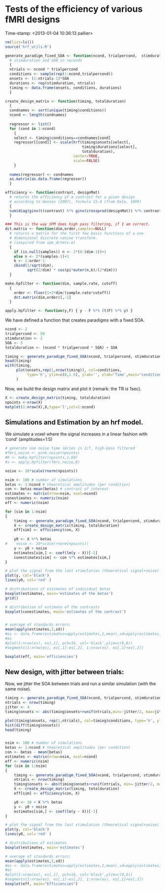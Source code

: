 Tests of the efficiency of various fMRI designs
===============================================

Time-stamp: <2013-01-04 10:36:13 pallier>

```r
rm(list=ls())
source('hrf_utils.R')

generate_paradigm_fixed_SOA <- function(ncond, trialpercond,  stimduration, SOA, totalduration)
  # stimduration and SOA in seconds
  {
  ntrials <- ncond * trialpercond
  conditions <- sample(rep(1:ncond,trialpercond))
  onsets <- (1:ntrials-1)*SOA
  durations <- rep(stimduration, ntrials)
  timing <- data.frame(onsets, conditions, durations)
  }

create_design_matrix <- function(timing, totalduration)
  {
  condnames <- sort(unique(timing$conditions))
  ncond <- length(condnames)
  
  regressor <- list()
  for (cond in 1:ncond)
    {
    select <- timing$conditions==condnames[cond]
    regressor[[cond]] <- scale(hrf(timing$onsets[select],
                                   timing$durations[select],
                                   totalduration), 
                               center=TRUE,
                               scale=FALSE)
    }
  
  names(regressor) <- condnames
  as.matrix(as.data.frame(regressor))
  }

efficiency <- function(contrast, designMat)
  # returns the efficiency of a contrast for a given design 
  # according to Henson (2007), formula 15.4 (from Dale, 1999)
  {
  sum(diag(ginv(t(contrast) %*% ginv(crossprod(designMat)) %*% contrast)))
  }

### This is the way SPM does high pass filtering, if I am correct.
dct.matrix <- function(dim,order,samples=NULL)
  # returns a matrix for the first few basis functions of a one
  # dimensional discrete cosine transform.
  # (inspired from spm_dctmtx.m)
  {
    if (is.null(samples)) n <- 2*(0:(dim-1))+1
    else n <- 2*(samples-1)+1
    k <- 2:order-1
    cbind(1/sqrt(dim),
          sqrt(2/dim) * cos(pi*outer(n,k)/(2*dim)))
  }

make.hpfilter <- function(dim, sample.rate, cutoff)
  {
    order <- floor(1+2*dim/(sample.rate*cutoff))
    dct.matrix(dim,order)[,-1]
  }

apply.hpfilter <- function(y,F) { y - F %*% (t(F) %*% y) }

```

We have defined a function that creates paradigms with a fixed SOA.

```r
ncond <- 2
trialpercond <- 50
stimduration <- 2
SOA <- 5
totalduration <- (ncond * trialpercond * SOA) + SOA

timing <- generate_paradigm_fixed_SOA(ncond, trialpercond, stimduration, SOA, totalduration)
head(timing)
with(timing,
     plot(onsets,rep(1,nrow(timing)), col=conditions,
          type='h', ylim=c(0,1.5), ylab='', xlab='Time',main="conditions")
     )
```

Now, we build the design matrix and plot it (remark: the TR is 1sec).

```r
X <- create_design_matrix(timing, totalduration)
npoints <-nrow(X)
matplot(1:nrow(X),X,type='l',col=1:ncond)
```


Simulations and Estimation by an hrf model. 
------------------------------------------

We simulate a voxel where the signal increases in a linear fashion with 'cond' (amplitudes=1:5)

```r

# generate one noise time series in 1/f, high-pass filtered
#fmri.noise <- pink.noise(npoints)
#K <- make.hpfilter(npoints,1,60)
#s <- apply.hpfilter(fmri.noise,K)

noise <- 10*scale(rnorm(npoints))

nsim <- 100 # number of simulations
betas <- 1:ncond # theoretical amplitudes (per condition)
con <- betas-mean(betas) # contrast of interest
estimates <- matrix(nrow=nsim, ncol=ncond) 
conestimates <- numeric(nsim)
eff <- numeric(nsim)

for (sim in 1:nsim)
{
    timing <- generate_paradigm_fixed_SOA(ncond, trialpercond, stimduration, SOA, totalduration)
    X <- create_design_matrix(timing, totalduration)
    eff[sim] <- efficiency(con, X)
    
    y0 <- X %*% betas 
#    noise <- 10*scale(rnorm(npoints))
    y <- y0 + noise
    estimates[sim,] <- coef(lm(y ~ X))[-1]
    conestimates[sim] <- con %*% estimates[sim,]
}

# plot the signal from the last stimulation (theoretical signal+noise)
plot(y, col='black')
lines(y0, col='red' )

# distributions of estimates of individual betas
boxplot(estimates, main='estimates of the betas')
grid()

# distribution of estimate of the contrasts
boxplot(conestimates, main='estimates of the contrast')


# average of standards errors:
mean(apply(estimates,2,sd))
#es <- data.frame(estimates=apply(estimates,2,mean),sd=apply(estimates,2,sd))
#es
#plot(1:nrow(es), es[,1], pch=16, col='black',ylim=c(0,6))
#segments(1:nrow(es), es[,1]-es[,2], 1:nrow(es), es[,1]+es[,2])

boxplot(eff, main='efficiencies')
```

New design, with jitter between trials:
--------------------------------------

Now, we jitter the SOA between trials and run a similar simulation (with the same noise).

```r
timing <- generate_paradigm_fixed_SOA(ncond, trialpercond, stimduration, SOA, totalduration)
ntrials <- nrow(timing)
jitter <- 4
timing$onsets <- abs(timing$onsets+runif(ntrials,min=-jitter/2, max=jitter/2))

plot(timing$onsets, rep(1,ntrials), col=timing$conditions, type='h', ylim=c(0,1.5), ylab='')
hist(diff(timing$onsets))
head(timing)
```

```r
```

```r
nsim <- 100 # number of simulations
betas <- 1:ncond # theoretical amplitudes (per condition)
con <- betas - mean(betas)
estimates <- matrix(nrow=nsim, ncol=ncond) 
eff <- numeric(nsim)
for (sim in 1:nsim)
{
    timing <- generate_paradigm_fixed_SOA(ncond, trialpercond, stimduration, SOA, totalduration)
    ntrials <- nrow(timing)
    timing$onsets <- abs(timing$onsets+runif(ntrials, min=-jitter/2, max=jitter/2))
    X <- create_design_matrix(timing, totalduration)
    eff[sim] <- efficiency(con, X)

    y0 <- 10 + X %*% betas 
    y <- y0 + noise
    estimates[sim,] <- coef(lm(y ~ X))[-1]
}

# plot the signal from the last stimulation (theoretical signal+noise)
plot(y, col='black')
lines(y0, col='red' )

# distributions of estimates
boxplot(estimates, main='estimates')

# average of standards errors:
mean(apply(estimates,2,sd))
#es <- data.frame(estimates=apply(estimates,2,mean),sd=apply(estimates,2,sd))
#es
#plot(1:nrow(es), es[,1], pch=16, col='black',ylim=c(0,6))
#segments(1:nrow(es), es[,1]-es[,2], 1:nrow(es), es[,1]+es[,2])
boxplot(eff, main="Efficiencies")
```


